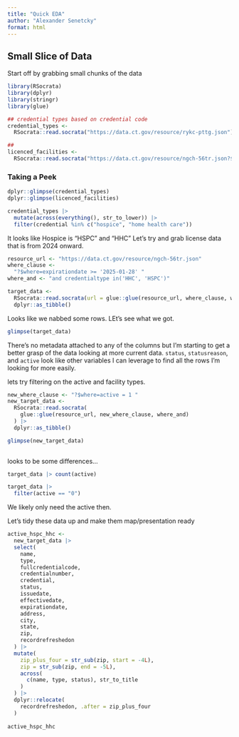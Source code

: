 ```yaml
---
title: "Quick EDA"
author: "Alexander Senetcky"
format: html
---
```


## Small Slice of Data

Start off by grabbing small chunks of the data

```r
library(RSocrata)
library(dplyr)
library(stringr)
library(glue)
```

```r
## credential types based on credential code
credential_types <- 
  RSocrata::read.socrata("https://data.ct.gov/resource/rykc-pttg.json")

## 
licenced_facilities <- 
  RSocrata::read.socrata("https://data.ct.gov/resource/ngch-56tr.json?$limit=10")

```

### Taking a Peek

```r
dplyr::glimpse(credential_types)
dplyr::glimpse(licenced_facilities)

```

```r
credential_types |> 
  mutate(across(everything(), str_to_lower)) |> 
  filter(credential %in% c("hospice", "home health care"))
```


It looks like Hospice is "HSPC" and "HHC"
Let's try and grab license data that is from 2024 onward.

```r
resource_url <- "https://data.ct.gov/resource/ngch-56tr.json"
where_clause <- 
  "?$where=expirationdate >= '2025-01-28' "
where_and <- "and credentialtype in('HHC', 'HSPC')"

target_data <- 
  RSocrata::read.socrata(url = glue::glue(resource_url, where_clause, where_and)) |> 
  dplyr::as_tibble()

```

Looks like we nabbed some rows. LEt's see what we got.

```r
glimpse(target_data)
```

There's no metadata attached to any of the columns but I'm starting to get
a better grasp of the data looking at more current data. `status`, 
`statusreason`, and `active` look like other variables I can leverage to find
all the rows I'm looking for more easily.


lets try filtering on the active and facility types.

```r

new_where_clause <- "?$where=active = 1 " 
new_target_data <- 
  RSocrata::read.socrata(
    glue::glue(resource_url, new_where_clause, where_and)
  ) |> 
  dplyr::as_tibble()

glimpse(new_target_data)
  
```

looks to be some differences...

```r

target_data |> count(active)

target_data |> 
  filter(active == "0")
```

We likely only need the active then.

Let's tidy these data up and make them map/presentation ready

```r

active_hspc_hhc <- 
  new_target_data |> 
  select(
    name,
    type,
    fullcredentialcode,
    credentialnumber,
    credential,
    status,
    issuedate,
    effectivedate,
    expirationdate,
    address,
    city,
    state,
    zip,
    recordrefreshedon
  ) |> 
  mutate(
    zip_plus_four = str_sub(zip, start = -4L),
    zip = str_sub(zip, end = -5L),
    across(
      c(name, type, status), str_to_title
    )
  ) |> 
  dplyr::relocate(
    recordrefreshedon, .after = zip_plus_four
  )
  
active_hspc_hhc
```

